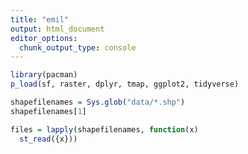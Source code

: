 ```yaml
---
title: "emil"
output: html_document
editor_options: 
  chunk_output_type: console
---
```


```r
library(pacman)
p_load(sf, raster, dplyr, tmap, ggplot2, tidyverse)
```

```r
shapefilenames = Sys.glob("data/*.shp")
shapefilenames[1]
```


```r
files = lapply(shapefilenames, function(x)
  st_read({x}))
```

```r
```

